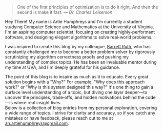 
<Home>
<blockquote className="border-l-4 border-gray-300 pl-6 italic my-6 font-latex">
One of the first principles of optimization is to do it right.  
And then the second is make it fast.
<cite className="block text-sm mt-1 font-latex">
  — Dr. Charles Leiserson
</cite>
</blockquote>

Hey There! My name is Artie Humphreys and I'm currently a student studying Computer Science and Mathematics at the University of Virginia. I'm an aspiring computer scientist, focusing on creating highly-performant software, and designing elegant algorithms to solve real-world problems.

<div className="h-5" />

I was inspired to create this blog by my colleague, <a href="https://barrettruth.com/">
Barrett Ruth,</a> who has constantly challenged me to become a better problem solver by
rigorously scrutinizing my algorithm correctness proofs and pushing my
understanding of complex topics. He has been an invaluable mentor during my time
at UVA, and I'm deeply grateful for his guidance.

<div className="h-5" />
The point of this blog is to inspire as much as it to educate. Every great solution
begins with a "Why?" For example, "Why does this approach work?" or "Why is this
system designed this way?" It's one thing to gain a surface level understanding of
a topic, but diving one layer deeper—to uncover the principles, trade‑offs, and hidden
motivations behind the code—is where real insight lives.

<div className="h-5" />
Below is a collection of blog entries from my personal exploration, covering a wide
range of topics. I strive for clarity and accuracy, so if you catch any mistakes or have feedback, please reach out to me at <a href="mailto:ah.artiehumphreys@gmail.com">ah.artiehumphreys@gmail.com</a>.
</Home>
